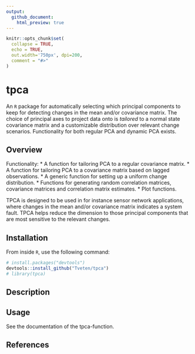 ```yaml
---
output:
  github_document:
    html_preview: true
---
```


<!-- README.md is generated from README.Rmd. Please edit that file -->

```r
knitr::opts_chunk$set(
  collapse = TRUE,
  echo = TRUE,
  out.width='750px', dpi=200,
  comment = "#>"
)
```

# tpca
An `R` package for automatically selecting which principal components
to keep for detecting changes in the mean and/or covariance matrix.
The choice of principal axes to project data onto is *tailored* to a normal 
state covariance matrix and a customizable distribution over relevant 
change scenarios. Functionality for both regular PCA and dynamic PCA exists.

## Overview
Functionality:
* A function for tailoring PCA to a regular covariance matrix.
* A function for tailoring PCA to a covariance matrix based on lagged observations.
* A generic function for setting up a uniform change distribution.
* Functions for generating random correlation matrices, covariance matrices and
  correlation matrix estimates.
* Plot functions.

TPCA is designed to be used in for instance sensor network applications,
where changes in the mean and/or covariance matrix indicates a system fault.
TPCA helps reduce the dimension to those principal components that are most
sensitive to the relevant changes.

## Installation
From inside `R`, use the following command:
```r
# install.packages("devtools")
devtools::install_github("Tveten/tpca")
# library(tpca)
```

## Description

## Usage
See the documentation of the tpca-function.

## References
